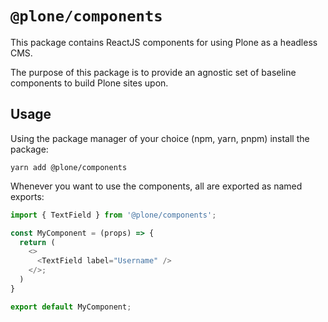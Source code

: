 
<Meta title="Introduction" />


# `@plone/components`

This package contains ReactJS components for using Plone as a headless CMS.

The purpose of this package is to provide an agnostic set of baseline components to build Plone sites upon.

## Usage

Using the package manager of your choice (npm, yarn, pnpm) install the package:

```shell
yarn add @plone/components
```

Whenever you want to use the components, all are exported as named exports:

```ts
import { TextField } from '@plone/components';

const MyComponent = (props) => {
  return (
    <>
      <TextField label="Username" />
    </>;
  )
}

export default MyComponent;
```

